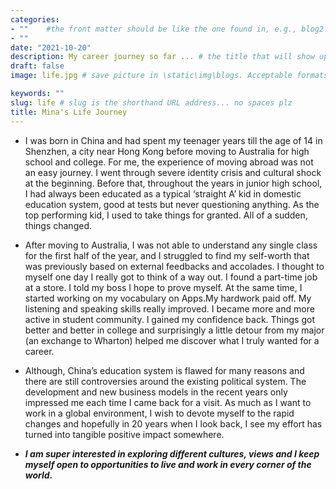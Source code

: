 ```yaml
---
categories:  
- ""    #the front matter should be like the one found in, e.g., blog2.md. It cannot be like the normal Rmd we used
- ""
date: "2021-10-20"
description: My career journey so far ... # the title that will show up once someone gets to this page
draft: false
image: life.jpg # save picture in \static\img\blogs. Acceptable formats= jpg, jpeg, or png . Your iPhone pics wont work

keywords: ""
slug: life # slug is the shorthand URL address... no spaces plz
title: Mina's Life Journey
---
```

* I was born in China and had spent my teenager years till the age of 14 in Shenzhen, a city near Hong Kong before moving to Australia for high school and college. For me, the experience of moving abroad was not an easy journey. I went through severe identity crisis and cultural shock at the beginning. Before that, throughout the years in junior high school, I had always been educated as a typical 'straight A' kid in domestic education system, good at tests but never questioning anything. As the top performing kid, I used to take things for granted. All of a sudden, things changed.

* After moving to Australia, I was not able to understand any single class for the first half of the year, and I struggled to find my self-worth that was previously based on external feedbacks and accolades. I thought to myself one day I really got to think of a way out. I found a part-time job at a store. I told my boss I hope to prove myself. At the same time, I started working on my vocabulary on Apps.My hardwork paid off. My listening and speaking skills really improved. I became more and more active in student community. I gained my confidence back. Things got better and better in college and surprisingly a little detour from my major (an exchange to Wharton) helped me discover what I truly wanted for a career.

* Although, China's education system is flawed for many reasons and there are still controversies around the existing political system. The development and new business models in the recent years only impressed me each time I came back for a visit. As much as I want to work in a global environment, I wish to devote myself to the rapid changes and hopefully in 20 years when I look back, I see my effort has turned into tangible positive impact somewhere.

* _**I am super interested in exploring different cultures, views and I keep myself open to opportunities to live and work in every corner of the world.**_


